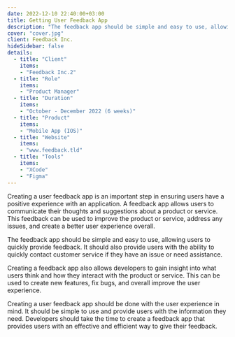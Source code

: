 ```yaml
---
date: 2022-12-10 22:40:00+03:00
title: Getting User Feedback App
description: "The feedback app should be simple and easy to use, allowing users to quickly provide feedback. It should also provide users with the ability to quickly contact customer service if they have an issue or need assistance."
cover: "cover.jpg"
client: Feedback Inc.
hideSidebar: false
details:
  - title: "Client"
    items:
    - "Feedback Inc.2"
  - title: "Role"
    items:
    - "Product Manager"
  - title: "Duration"
    items:
    - "October - December 2022 (6 weeks)"
  - title: "Product"
    items:
    - "Mobile App (IOS)"
  - title: "Website"
    items:
    - "www.feedback.tld"
  - title: "Tools"
    items:
    - "XCode"
    - "Figma"
---
```


Creating a user feedback app is an important step in ensuring users have a positive experience with an application. A feedback app allows users to communicate their thoughts and suggestions about a product or service. This feedback can be used to improve the product or service, address any issues, and create a better user experience overall.

The feedback app should be simple and easy to use, allowing users to quickly provide feedback. It should also provide users with the ability to quickly contact customer service if they have an issue or need assistance.

Creating a feedback app also allows developers to gain insight into what users think and how they interact with the product or service. This can be used to create new features, fix bugs, and overall improve the user experience.

Creating a user feedback app should be done with the user experience in mind. It should be simple to
use and provide users with the information they need. Developers should take the time to create a
feedback app that provides users with an effective and efficient way to give their feedback.
